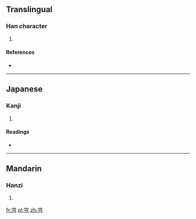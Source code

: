 ==Translingual==

===Han character===
{{Han char|rn=40|rad=宀|as=03|sn=6|four=|canj=十弓 (JN)}}

# {{defn|Han|sort=宀03}}

====References====
* {{Han ref|kx=0282.010|dkj=07066|dj=0551.210|hdz=20913.080|uh=5B86|ud=23430}}

----

==Japanese==

===Kanji===
{{ja-kanji|grade=|rs=宀03}}

# {{defn|Japanese|sort=宀03}}

====Readings====
* {{ja-readings|on=[[きょう]] (kyō)|kun=[[そら]] (sora)}}

----

==Mandarin==

===Hanzi===
{{cmn-hanzi|pin=[[qióng]] ([[qiong2]])|wg=ch'iung<sup>2</sup>}}

# {{defn|Mandarin|sort=宀03}}

[[fr:宆]]
[[pl:宆]]
[[zh:宆]]